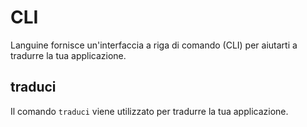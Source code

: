 # CLI

Languine fornisce un'interfaccia a riga di comando (CLI) per aiutarti a tradurre la tua applicazione.

## traduci

Il comando `traduci` viene utilizzato per tradurre la tua applicazione.

